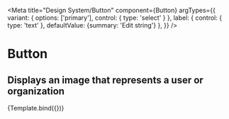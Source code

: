 
<Meta
  title="Design System/Button"
  component={Button}
  argTypes={{
    variant: {
      options: ['primary'],
      control: { type: 'select' }
    },
    label: {
      control: { type: 'text' },
      defaultValue: {summary: 'Edit string'}
    },
  }}
/>

# Button
## Displays an image that represents a user or organization


<Story name="primary">
  {Template.bind({})}
</Story>
